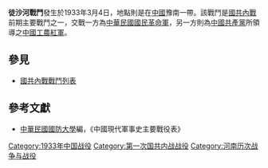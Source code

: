 {{Infobox Military Conflict|
campaign=|
image=|
caption=|
conflict=徒沙河戰鬥|
date=1933年3月4日|
place=[[中國|中國]]豫南|
result=國民革命軍207團長馬兆圖等陣亡，國軍遭俘600餘人被遣回。|
combatant1=中華民國國民革命軍35師|
combatant2=紅軍25軍| 
commander1=[[馬騰蛟|馬騰蛟]]|
commander2=[[鄺繼勛|鄺繼勛]]|
strength1=|
strength2=|
casualties1=|
casualties2=|
}}
'''徒沙河戰鬥'''發生於1933年3月4日，地點則是在[[中國|中國]]豫南一帶。該戰鬥是[[國共內戰|國共內戰]]前期主要戰鬥之一，交戰一方為[[中華民國|中華民國]][[國民革命軍|國民革命軍]]，另一方則為[[中國共產黨|中國共產黨]]所領導之[[中國工農紅軍|中國工農紅軍]]。
==參見==
*[[國共內戰戰鬥列表|國共內戰戰鬥列表]]
==參考文獻==
*[[中華民國|中華民國]][[國防大學_(臺灣)|國防大學]]編，《中國現代軍事史主要戰役表》

[[Category:1933年中国战役|Category:1933年中国战役]]
[[Category:第一次国共内战战役|Category:第一次国共内战战役]]
[[Category:河南历次战争与战役|Category:河南历次战争与战役]]